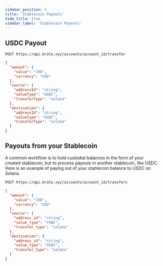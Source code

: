 ```yaml
---
sidebar_position: 5
title: 'Stablecoin Payouts'
hide_title: true
sidebar_label: 'Stablecoin Payouts'
---
```


<Intro
  heading="Stablecoin Payouts"
  subheading="Leverage stablecoin payouts alongside traditional payment methods to send money to on-chain addresses anywhere in the world. Payouts are Transfers from an internal (Brale custodial) address to one or many external addresses."
/>

## USDC Payout

```shell
POST https://api.brale.xyz/accounts/account_id/transfer
```

```json title="Request" showLineNumbers
{
  "amount": {
    "value": "100",
    "currency": "USD"
  },
  "source": {
    "addressId": "string",
    "valueType": "USDC",
    "transferType": "solana"
  },
  "destination": {
    "addressId": "string",
    "valueType": "USDC",
    "transferType": "solana"
  }
}
```

## Payouts from your Stablecoin

A common workflow is to hold custodial balances in the form of your created stablecoin, but to process payouts in another stablecoin, like USDC. Here is an example of paying out of your stablecoin balance to USDC on Solana.

```shell
POST https://api.brale.xyz/accounts/account_id/transfers
```

```json title="Request" showLineNumbers
{
  "amount": {
    "value": "100",
    "currency": "USD"
  },
  "source": {
    "address_id": "string",
    "value_type": "YSBC",
    "transfer_type": "solana"
  },
  "destination": {
    "address_id": "string",
    "value_type": "USDC",
    "transfer_type": "solana"
  }
}
```
